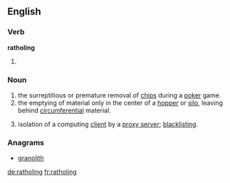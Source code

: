 ==English==
===Verb===
'''ratholing'''
# {{present participle of|rathole}}

===Noun===
{{en-noun|-}}
# the surreptitious or premature removal of [[chips]] during a [[poker]] game.
# the emptying of material only in the center of a [[hopper]] or [[silo]], leaving behind [[circumferential]] material.
# {{rfv-sense}} isolation of a computing [[client]] by a [[proxy server]]; [[blacklist]]ing.

===Anagrams===
* [[granolith#English|granolith]]

[[de:ratholing]]
[[fr:ratholing]]
